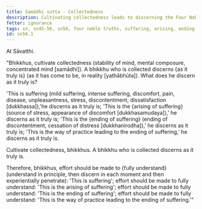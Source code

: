```yaml
---
title: Samādhi sutta - Collectedness
description: Cultivating collectedness leads to discerning the Four Noble Truths.
fetter: ignorance
tags: sn, sn45-56, sn56, four noble truths, suffering, arising, ending, cessation, way of practice, path
id: sn56.1
---
```


At Sāvatthi.

"Bhikkhus, cultivate collectedness (stability of mind, mental composure, concentrated mind [samādhi]). A bhikkhu who is collected discerns \{as it truly is} (as it has come to be, in reality [yathābhūta]). What does he discern as it truly is?

'This is suffering (mild suffering, intense suffering, discomfort, pain, disease, unpleasantness, stress, discontentment, dissatisfaction [dukkhassa]),'he discerns as it truly is;
'This is the \{arising of suffering} (source of stress, appearance of discomfort [dukkhasamudaya]),' he discerns as it truly is;
'This is the \{ending of suffering} (ending of discontentment, cessation of distress [dukkhanirodha]),' he discerns as it truly is;
'This is the way of practice leading to the ending of suffering,' he discerns as it truly is.

Cultivate collectedness, bhikkhus. A bhikkhu who is collected discerns as it truly is.

Therefore, bhikkhus, effort should be made to \{fully understand} (understand in principle, then discern in each moment and then experientially penetrate): 'This is suffering';
effort should be made to fully understand: 'This is the arising of suffering';
effort should be made to fully understand: 'This is the ending of suffering';
effort should be made to fully understand: 'This is the way of practice leading to the ending of suffering.'"